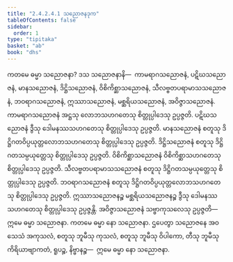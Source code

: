 ```yaml
---
title: "2.4.2.4.1 သညောဇနဒုက"
tableOfContents: false
sidebar:
  order: 1
type: "tipitaka"
basket: "ab"
book: "dhs"
---
```



<DynamicBreadcrumb />

<Division number="1477" book="dhs">

<Paragraph number="2188" book="dhs">
ကတမေ ဓမ္မာ သညောဇနာ? ဒသ သညောဇနာနိ—  ကာမရာဂသညောဇနံ, ပဋိဃသညောဇနံ, မာနသညောဇနံ, ဒိဋ္ဌိသညောဇနံ, ဝိစိကိစ္ဆာသညောဇနံ, သီလဗ္ဗတပရာမာသသညောဇနံ, ဘဝရာဂသညောဇနံ, ဣဿာသညောဇနံ, မစ္ဆရိယသညောဇနံ, အဝိဇ္ဇာသညောဇနံ. ကာမရာဂသညောဇနံ အဋ္ဌသု လောဘသဟဂတေသု စိတ္တုပ္ပါဒေသု ဥပ္ပဇ္ဇတိ. ပဋိဃသညောဇနံ ဒွီသု ဒေါမနဿသဟဂတေသု စိတ္တုပ္ပါဒေသု ဥပ္ပဇ္ဇတိ. မာနသညောဇနံ စတူသု ဒိဋ္ဌိဂတဝိပ္ပယုတ္တလောဘသဟဂတေသု စိတ္တုပ္ပါဒေသု ဥပ္ပဇ္ဇတိ. ဒိဋ္ဌိသညောဇနံ စတူသု ဒိဋ္ဌိဂတသမ္ပယုတ္တေသု စိတ္တုပ္ပါဒေသု ဥပ္ပဇ္ဇတိ. ဝိစိကိစ္ဆာသညောဇနံ ဝိစိကိစ္ဆာသဟဂတေသု စိတ္တုပ္ပါဒေသု ဥပ္ပဇ္ဇတိ. သီလဗ္ဗတပရာမာသသညောဇနံ စတူသု ဒိဋ္ဌိဂတသမ္ပယုတ္တေသု စိတ္တုပ္ပါဒေသု ဥပ္ပဇ္ဇတိ. ဘဝရာဂသညောဇနံ စတူသု ဒိဋ္ဌိဂတဝိပ္ပယုတ္တလောဘသဟဂတေသု စိတ္တုပ္ပါဒေသု ဥပ္ပဇ္ဇတိ. ဣဿာသညောဇနဉ္စ မစ္ဆရိယသညောဇနဉ္စ ဒွီသု ဒေါမနဿသဟဂတေသု စိတ္တုပ္ပါဒေသု ဥပ္ပဇ္ဇန္တိ. အဝိဇ္ဇာသညောဇနံ သဗ္ဗာကုသလေသု ဥပ္ပဇ္ဇတိ—  ဣမေ ဓမ္မာ သညောဇနာ.
</Paragraph>

</Division>
<Division number="1478" book="dhs">

<Paragraph number="2189" book="dhs">
ကတမေ ဓမ္မာ နော သညောဇနာ. ဌပေတွာ သညောဇနေ အဝသေသံ အကုသလံ, စတူသု ဘူမီသု ကုသလံ, စတူသု ဘူမီသု ဝိပါကော, တီသု ဘူမီသု ကိရိယာဗျာကတံ, ရူပဉ္စ, နိဗ္ဗာနဉ္စ—  ဣမေ ဓမ္မာ နော သညောဇနာ.
</Paragraph>
</Division>